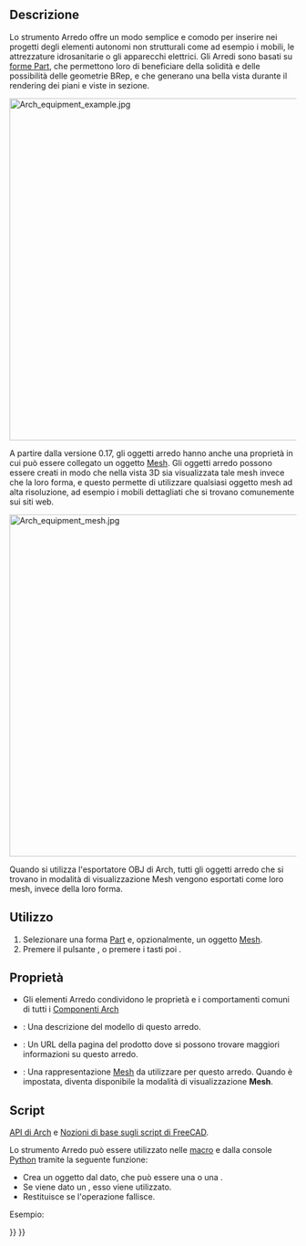 <languages/>

<div class="mw-translate-fuzzy">
{{Docnav/it
|[[Arch_Nest/it|Nido]]
|[[Arch_Frame/it|Telaio]]
|[[Arch_Workbench/it|Arch]]
|IconL=Arch_Nest.svg
|IconR=Arch_Frame.svg
|IconC=Workbench_Arch.svg
}}
</div>

{{VeryImportantMessage|THIS COMMAND IS PART OF THE INTEGRATED [[BIM_Workbench|BIM WORKBENCH]] IN V1.0<br>
This page has been updated for that version.}}

<div class="mw-translate-fuzzy">
{{GuiCommand/it
|Name=Arch Equipment
|Name/it=Arredo
|MenuLocation=Arch → Arredo
|Workbenches=[[Arch_Workbench/it|Arch]]
|Shortcut={{KEY|E}} {{KEY|Q}}
|SeeAlso=[[Arch_3Views/it|3 viste]]
}}
</div>

<span id="Description"></span>
==Descrizione== 

<div class="mw-translate-fuzzy">
Lo strumento Arredo offre un modo semplice e comodo per inserire nei progetti degli elementi autonomi non strutturali come ad esempio i mobili, le attrezzature idrosanitarie o gli apparecchi elettrici. Gli Arredi sono basati su [[Part_Workbench/it|forme Part]], che permettono loro di beneficiare della solidità e delle possibilità delle geometrie BRep, e che generano una bella vista durante il rendering dei piani e viste in sezione.
</div> 

[[Image:Arch equipment example.jpg|600px]]
{{Caption|Oggetti di arredamento racchiusi in un oggetto [[Arch_Equipment/it|Arredo]]. Le proiezioni piatte possono essere ottenute dallo strumento [[Draft_Shape2DView/it|Vista 2D di Draft]]}}

A partire dalla versione 0.17, gli oggetti arredo hanno anche una proprietà {{PropertyData|HiRes}} in cui può essere collegato un oggetto [[Mesh_Workbench/it|Mesh]]. Gli oggetti arredo possono essere creati in modo che nella vista 3D sia visualizzata tale mesh invece che la loro forma, e questo permette di utilizzare qualsiasi oggetto mesh ad alta risoluzione, ad esempio i mobili dettagliati che si trovano comunemente sui siti web.

[[Image:Arch equipment mesh.jpg|600px]]
{{Caption|Oggetti di arredamento racchiusi in un oggetto [[Arch Equipment/it|Arredo]], con allegata una mesh ad alta risoluzione}}

Quando si utilizza l'esportatore OBJ di Arch, tutti gli oggetti arredo che si trovano in modalità di visualizzazione Mesh vengono esportati come loro mesh, invece della loro forma.

<span id="Usage"></span>
==Utilizzo==

<div class="mw-translate-fuzzy">
# Selezionare una forma [[Part Workbench/it|Part]] e, opzionalmente, un oggetto [[Mesh Workbench/it|Mesh]].
# Premere il pulsante {{Button|[[Image:Arch Equipment.svg|16px]] [[Arch Equipment/it|Arredo]]}}, o premere i tasti {{KEY|E}} poi {{KEY|Q}}.
</div>

<span id="Properties"></span>
== Proprietà ==

<div class="mw-translate-fuzzy">
* Gli elementi Arredo condividono le proprietà e i comportamenti comuni di tutti i [[Arch Component/it|Componenti Arch]]
</div>

* {{PropertyData/it|Model}}: Una descrizione del modello di questo arredo.
* {{PropertyData/it|Url}}: Un URL della pagina del prodotto dove si possono trovare maggiori informazioni su questo arredo.
* {{PropertyData/it|Mesh}}: Una rappresentazione [[Mesh Workbench/it|Mesh]] da utilizzare per questo arredo. Quando è impostata, diventa disponibile la modalità di visualizzazione '''Mesh'''.

<span id="Scripting"></span>
==Script==

{{Emphasis|Vedere anche:}} [[Arch_API/it|API di Arch]] e [[FreeCAD_Scripting_Basics/it|Nozioni di base sugli script di FreeCAD]].

Lo strumento Arredo può essere utilizzato nelle [[Macros/it|macro]] e dalla console [[Python/it|Python]] tramite la seguente funzione:
{{Code|code=
Equipment = makeEquipment(baseobj=None, placement=None, name="Equipment")
}}

* Crea un oggetto {{incode|Equipment}} dal {{incode|baseobj}} dato, che può essere una {{incode|Part}} o una {{incode|Mesh}}.
* Se viene dato un {{incode|placement}}, esso viene utilizzato.
* Restituisce {{incode|None}} se l'operazione fallisce.

Esempio:
{{Code|code=
import FreeCAD, Arch

Box = FreeCAD.ActiveDocument.addObject("Part::Box", "Box")
Box.Length = 500
Box.Width = 2000
Box.Height = 600

Equip = Arch.makeEquipment(Box)
FreeCAD.ActiveDocument.recompute()
}}


<div class="mw-translate-fuzzy">
{{Docnav/it
|[[Arch_Nest/it|Nido]]
|[[Arch_Frame/it|Telaio]]
|[[Arch_Workbench/it|Arch]]
|IconL=Arch_Nest.svg
|IconR=Arch_Frame.svg
|IconC=Workbench_Arch.svg
}}
</div>

{{BIM_Tools_navi{{#translation:}}}}
{{Userdocnavi{{#translation:}}}}